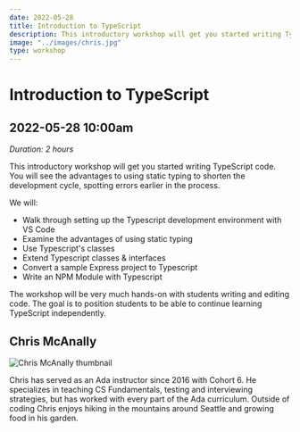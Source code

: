 ```yaml
---
date: 2022-05-28
title: Introduction to TypeScript
description: This introductory workshop will get you started writing TypeScript code. You will see the advantages to using static typing to shorten the development cycle, spotting errors earlier in the process.
image: "../images/chris.jpg"
type: workshop
---
```


# Introduction to TypeScript

## 2022-05-28 10:00am

_Duration: 2 hours_

This introductory workshop will get you started writing TypeScript code. You will see the advantages to using static typing to shorten the development cycle, spotting errors earlier in the process.

We will:

- Walk through setting up the Typescript development environment with VS Code
- Examine the advantages of using static typing
- Use Typescript's classes
- Extend Typescript classes & interfaces
- Convert a sample Express project to Typescript
- Write an NPM Module with Typescript

The workshop will be very much hands-on with students writing and editing code. The goal is to position students to be able to continue learning TypeScript independently.

## Chris McAnally

![Chris McAnally thumbnail](../images/chris-thumbnail.jpg)

Chris has served as an Ada instructor since 2016 with Cohort 6. He specializes in teaching CS Fundamentals, testing and interviewing strategies, but has worked with every part of the Ada curriculum. Outside of coding Chris enjoys hiking in the mountains around Seattle and growing food in his garden.
